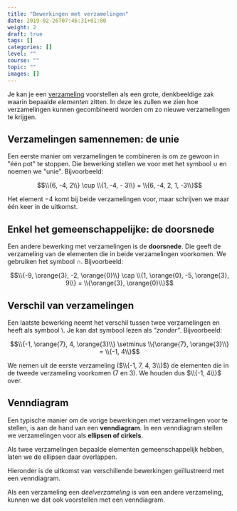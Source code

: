 ```yaml
---
title: "Bewerkingen met verzamelingen"
date: 2019-02-26T07:46:31+01:00
weight: 2
draft: true
tags: []
categories: []
level: ""
course: ""
topic: ""
images: []
---
```


Je kan je een [verzameling](intro)
voorstellen als een grote, denkbeeldige zak waarin bepaalde _elementen_ zitten. In deze les zullen we zien hoe verzamelingen kunnen gecombineerd worden om zo nieuwe verzamelingen te krijgen.

## Verzamelingen samennemen: de unie

Een eerste manier om verzamelingen te combineren is om ze gewoon in "één pot" te stoppen. Die bewerking stellen we voor met het symbool $\cup$ en noemen we "unie". Bijvoorbeeld:

$$\\{6, -4, 2\\} \cup \\{1, -4, - 3\\} = \\{6, -4, 2, 1, -3\\}$$

Het element $-4$ komt bij beide verzamelingen voor, maar schrijven we maar één keer in de uitkomst.

## Enkel het gemeenschappelijke: de doorsnede

Een andere bewerking met verzamelingen is de **doorsnede**. Die geeft de verzameling van de elementen die in beide verzamelingen voorkomen. We gebruiken het symbool $\cap$. Bijvoorbeeld:

$$\\{-9, \orange{3}, -2, \orange{0}\\} \cap \\{1, \orange{0}, -5, \orange{3}, 9\\} = \\{\orange{3}, \orange{0}\\}$$

## Verschil van verzamelingen

Een laatste bewerking neemt het verschil tussen twee verzamelingen en heeft als symbool $\setminus$. Je kan dat symbool lezen als _"zonder"_. Bijvoorbeeld:

$$\\{-1, \orange{7}, 4, \orange{3}\\} \setminus \\{\orange{7}, \orange{3}\\} = \\{-1, 4\\}$$

We nemen uit de eerste verzameling ($\\{-1, 7, 4, 3\\}$) de elementen die in de tweede verzameling voorkomen ($7$ en $3$). We houden dus $\\{-1, 4\\}$ over.

## Venndiagram

Een typische manier om de vorige bewerkingen <Mute text="(unie, doorsnede en verschil)" />
met verzamelingen voor te stellen, is aan de hand van een **venndiagram**. In een venndiagram stellen we verzamelingen voor als **ellipsen of cirkels**.

Als twee verzamelingen bepaalde elementen gemeenschappelijk hebben, laten we de ellipsen daar overlappen.

Hieronder is de uitkomst van verschillende bewerkingen geïllustreerd met een venndiagram.

Als een verzameling een _deelverzameling_ is van een andere verzameling, kunnen we dat ook voorstellen met een venndiagram.
